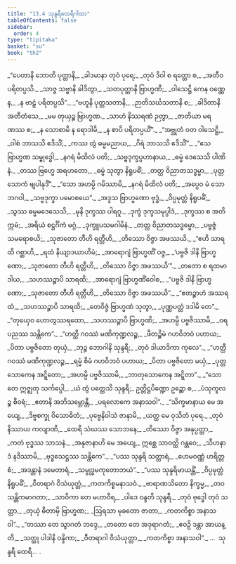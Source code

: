 ```yaml
---
title: "13.4 သုန္ဒရီထေရီဂါထာ"
tableOfContents: false
sidebar:
  order: 4
type: "tipitaka"
basket: "su"
book: "th2"
---
```



<DynamicBreadcrumb />

<Division number="313" book="th2">

<Paragraph number="394" type="verses" book="th2">
_“ပေတာနိ ဘောတိ ပုတ္တာနိ,_  
_ခါဒမာနာ တုဝံ ပုရေ;_  
_တုဝံ ဒိဝါ စ ရတ္တော စ,_  
_အတီဝ ပရိတပ္ပသိ._  

</Paragraph>

</Division>
<Division number="314" book="th2">

<Paragraph number="395" type="verses" book="th2">
_သာဇ္ဇ သဗ္ဗာနိ ခါဒိတွာ,_  
_သတပုတ္တာနိ ဗြာဟ္မဏီ;_  
_ဝါသေဋ္ဌိ ကေန ဝဏ္ဏေန,_  
_န ဗာဠှံ ပရိတပ္ပသိ”._  

</Paragraph>

</Division>
<Division number="315" book="th2">

<Paragraph number="396" type="verses" book="th2">
_“ဗဟူနိ ပုတ္တသတာနိ,_  
_ဉာတိသင်္ဃသတာနိ စ;_  
_ခါဒိတာနိ အတီတံသေ,_  
_မမ တုယှဉ္စ ဗြာဟ္မဏ._  

</Paragraph>

</Division>
<Division number="316" book="th2">

<Paragraph number="397" type="verses" book="th2">
_သာဟံ နိဿရဏံ ဉတွာ,_  
_ဇာတိယာ မရဏဿ စ;_  
_န သောစာမိ န ရောဒါမိ,_  
_န စာပိ ပရိတပ္ပယိံ”._  

</Paragraph>

</Division>
<Division number="317" book="th2">

<Paragraph number="398" type="verses" book="th2">
_“အဗ္ဘုတံ ဝတ ဝါသေဋ္ဌိ,_  
_ဝါစံ ဘာသသိ ဧဒိသိံ;_  
_ကဿ တွံ ဓမ္မမညာယ,_  
_ဂိရံ ဘာသသိ ဧဒိသိံ”._  

</Paragraph>

</Division>
<Division number="318" book="th2">

<Paragraph number="399" type="verses" book="th2">
_“ဧသ ဗြာဟ္မဏ သမ္ဗုဒ္ဓေါ,_  
_နဂရံ မိထိလံ ပတိ;_  
_သဗ္ဗဒုက္ခပ္ပဟာနာယ,_  
_ဓမ္မံ ဒေသေသိ ပါဏိနံ._  

</Paragraph>

</Division>
<Division number="319" book="th2">

<Paragraph number="400" type="verses" book="th2">
_တဿ ဗြဟ္မေ အရဟတော,_  
_ဓမ္မံ သုတွာ နိရူပဓိံ;_  
_တတ္ထ ဝိညာတသဒ္ဓမ္မာ,_  
_ပုတ္တသောကံ ဗျပါနုဒိံ”._  

</Paragraph>

</Division>
<Division number="320" book="th2">

<Paragraph number="401" type="verses" book="th2">
_“သော အဟမ္ပိ ဂမိဿာမိ,_  
_နဂရံ မိထိလံ ပတိ;_  
_အပ္ပေဝ မံ သော ဘဂဝါ,_  
_သဗ္ဗဒုက္ခာ ပမောစယေ”._  

</Paragraph>

</Division>
<Division number="321" book="th2">

<Paragraph number="402" type="verses" book="th2">
_အဒ္ဒသ ဗြာဟ္မဏော ဗုဒ္ဓံ,_  
_ဝိပ္ပမုတ္တံ နိရူပဓိံ;_  
_သွဿ ဓမ္မမဒေသေသိ,_  
_မုနိ ဒုက္ခဿ ပါရဂူ._  

</Paragraph>

</Division>
<Division number="322" book="th2">

<Paragraph number="403" type="verses" book="th2">
_ဒုက္ခံ ဒုက္ခသမုပ္ပါဒံ,_  
_ဒုက္ခဿ စ အတိက္ကမံ;_  
_အရိယံ စဋ္ဌင်္ဂိကံ မဂ္ဂံ,_  
_ဒုက္ခူပသမဂါမိနံ._  

</Paragraph>

</Division>
<Division number="323" book="th2">

<Paragraph number="404" type="verses" book="th2">
_တတ္ထ ဝိညာတသဒ္ဓမ္မော,_  
_ပဗ္ဗဇ္ဇံ သမရောစယိ;_  
_သုဇာတော တီဟိ ရတ္တီဟိ,_  
_တိဿော ဝိဇ္ဇာ အဖဿယိ._  

</Paragraph>

</Division>
<Division number="324" book="th2">

<Paragraph number="405" type="verses" book="th2">
_“ဧဟိ သာရထိ ဂစ္ဆာဟိ,_  
_ရထံ နိယျာဒယာဟိမံ;_  
_အာရောဂျံ ဗြာဟ္မဏိံ ဝဇ္ဇ,_  
_‘ပဗ္ဗဇိ ဒါနိ ဗြာဟ္မဏော;_  
_သုဇာတော တီဟိ ရတ္တီဟိ,_  
_တိဿော ဝိဇ္ဇာ အဖဿယိ’”._  

</Paragraph>

</Division>
<Division number="325" book="th2">

<Paragraph number="406" type="verses" book="th2">
_တတော စ ရထမာဒါယ,_  
_သဟဿဉ္စာပိ သာရထိ;_  
_အာရောဂျံ ဗြာဟ္မဏိံဝေါစ,_  
_“ပဗ္ဗဇိ ဒါနိ ဗြာဟ္မဏော;_  
_သုဇာတော တီဟိ ရတ္တီဟိ,_  
_တိဿော ဝိဇ္ဇာ အဖဿယိ”._  

</Paragraph>

</Division>
<Division number="326" book="th2">

<Paragraph number="407" type="verses" book="th2">
_“ဧတဉ္စာဟံ အဿရထံ,_  
_သဟဿဉ္စာပိ သာရထိ;_  
_တေဝိဇ္ဇံ ဗြာဟ္မဏံ သုတွာ,_  
_ပုဏ္ဏပတ္တံ ဒဒါမိ တေ”._  

</Paragraph>

</Division>
<Division number="327" book="th2">

<Paragraph number="408" type="verses" book="th2">
_“တုယှေဝ ဟောတွဿရထော,_  
_သဟဿဉ္စာပိ ဗြာဟ္မဏိ;_  
_အဟမ္ပိ ပဗ္ဗဇိဿာမိ,_  
_ဝရပညဿ သန္တိကေ”._  

</Paragraph>

</Division>
<Division number="328" book="th2">

<Paragraph number="409" type="verses" book="th2">
_“ဟတ္ထီ ဂဝဿံ မဏိကုဏ္ဍလဉ္စ,_  
_ဖီတဉ္စိမံ ဂဟဝိဘဝံ ပဟာယ;_  
_ပိတာ ပဗ္ဗဇိတော တုယှံ,_  
_ဘုဉ္ဇ ဘောဂါနိ သုန္ဒရီ;_  
_တုဝံ ဒါယာဒိကာ ကုလေ”._  

</Paragraph>

</Division>
<Division number="329" book="th2">

<Paragraph number="410" type="verses" book="th2">
_“ဟတ္ထီ ဂဝဿံ မဏိကုဏ္ဍလဉ္စ,_  
_ရမ္မံ စိမံ ဂဟဝိဘဝံ ပဟာယ;_  
_ပိတာ ပဗ္ဗဇိတော မယှံ,_  
_ပုတ္တသောကေန အဋ္ဋိတော;_  
_အဟမ္ပိ ပဗ္ဗဇိဿာမိ,_  
_ဘာတုသောကေန အဋ္ဋိတာ”._  

</Paragraph>

</Division>
<Division number="330" book="th2">

<Paragraph number="411" type="verses" book="th2">
_“သော တေ ဣဇ္ဈတု သင်္ကပ္ပေါ,_  
_ယံ တွံ ပတ္ထေသိ သုန္ဒရီ;_  
ဥတ္တိဋ္ဌပိဏ္ဍော ဥဉ္ဆော စ,_  
_ပံသုကူလဉ္စ စီဝရံ;_  
_ဧတာနိ အဘိသမ္ဘောန္တီ,_  
_ပရလောကေ အနာသဝါ”._  

</Paragraph>

</Division>
<Division number="331" book="th2">

<Paragraph number="412" type="verses" book="th2">
_“သိက္ခမာနာယ မေ အယျေ,_  
_ဒိဗ္ဗစက္ခု ဝိသောဓိတံ;_  
_ပုဗ္ဗေနိဝါသံ ဇာနာမိ,_  
_ယတ္ထ မေ ဝုသိတံ ပုရေ._  

</Paragraph>

</Division>
<Division number="332" book="th2">

<Paragraph number="413" type="verses" book="th2">
_တုဝံ နိဿာယ ကလျာဏိ,_  
_ထေရိ သံဃဿ သောဘနေ;_  
_တိဿော ဝိဇ္ဇာ အနုပ္ပတ္တာ,_  
_ကတံ ဗုဒ္ဓဿ သာသနံ._  

</Paragraph>

</Division>
<Division number="333" book="th2">

<Paragraph number="414" type="verses" book="th2">
_အနုဇာနာဟိ မေ အယျေ,_  
ဣစ္ဆေ သာဝတ္ထိ ဂန္တဝေ;_  
_သီဟနာဒံ နဒိဿာမိ,_  
_ဗုဒ္ဓသေဋ္ဌဿ သန္တိကေ”._  

</Paragraph>

</Division>
<Division number="334" book="th2">

<Paragraph number="415" type="verses" book="th2">
_“ပဿ သုန္ဒရိ သတ္ထာရံ,_  
_ဟေမဝဏ္ဏံ ဟရိတ္တစံ;_  
_အဒန္တာနံ ဒမေတာရံ,_  
_သမ္ဗုဒ္ဓမကုတောဘယံ”._  

</Paragraph>

</Division>
<Division number="335" book="th2">

<Paragraph number="416" type="verses" book="th2">
_“ပဿ သုန္ဒရိမာယန္တိံ,_  
_ဝိပ္ပမုတ္တံ နိရူပဓိံ;_  
_ဝီတရာဂံ ဝိသံယုတ္တံ,_  
_ကတကိစ္စမနာသဝံ._  

</Paragraph>

</Division>
<Division number="336" book="th2">

<Paragraph number="417" type="verses" book="th2">
_ဗာရာဏသိတော နိက္ခမ္မ,_  
_တဝ သန္တိကမာဂတာ;_  
_သာဝိကာ တေ မဟာဝီရ,_  
_ပါဒေ ဝန္ဒတိ သုန္ဒရီ._  

</Paragraph>

</Division>
<Division number="337" book="th2">

<Paragraph number="418" type="verses" book="th2">
_တုဝံ ဗုဒ္ဓေါ တုဝံ သတ္ထာ,_  
_တုယှံ ဓီတာမှိ ဗြာဟ္မဏ;_  
_ဩရသာ မုခတော ဇာတာ,_  
_ကတကိစ္စာ အနာသဝါ”._  

</Paragraph>

</Division>
<Division number="338" book="th2">

<Paragraph number="419" type="verses" book="th2">
_“တဿာ တေ သွာဂတံ ဘဒ္ဒေ,_  
_တတော တေ အဒုရာဂတံ;_  
_ဧဝဉှိ ဒန္တာ အာယန္တိ,_  
_သတ္ထု ပါဒါနိ ဝန္ဒိကာ;_  
_ဝီတရာဂါ ဝိသံယုတ္တာ,_  
_ကတကိစ္စာ အနာသဝါ”._  


</Paragraph>
</Division>

<Paragraph number="420" type="center" book="th2">
…  သုန္ဒရီ ထေရီ… .
</Paragraph>